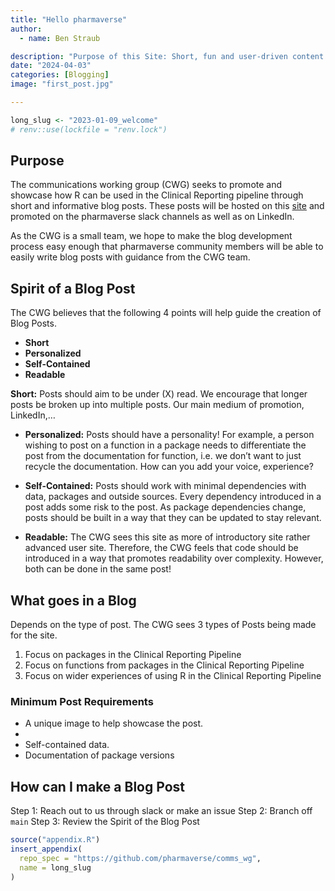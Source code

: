 ```yaml
---
title: "Hello pharmaverse"
author:
  - name: Ben Straub

description: "Purpose of this Site: Short, fun and user-driven content around the pharmaverse.  Initial focus on {admiral}, but seeking a wider array of Clinical Reporting topics."
date: "2024-04-03"
categories: [Blogging]
image: "first_post.jpg"

---
```


<!--------------- my typical setup ----------------->

```r
long_slug <- "2023-01-09_welcome"
# renv::use(lockfile = "renv.lock")
```

<!--------------- post begins here ----------------->

## Purpose

The communications working group (CWG) seeks to promote and showcase how R can be used in the Clinical Reporting pipeline through short and informative blog posts.  These posts will be hosted on this [site](TBL) and promoted on the pharmaverse slack channels as well as on LinkedIn.

As the CWG is a small team, we hope to make the blog development process easy enough that pharmaverse community members will be able to easily write blog posts with guidance from the CWG team.

## Spirit of a Blog Post

The CWG believes that the following 4 points will help guide the creation of Blog Posts. 

* **Short**
* **Personalized**
* **Self-Contained**
* **Readable**  

**Short:** Posts should aim to be under (X) read.  We encourage that longer posts be broken up into multiple posts.  Our main medium of promotion, LinkedIn,...

* **Personalized:** Posts should have a personality! For example, a person wishing to post on a function in a package needs to differentiate the post from the documentation for function, i.e. we don't want to just recycle the documentation. How can you add your voice, experience?

* **Self-Contained:**  Posts should work with minimal dependencies with data, packages and outside sources. Every dependency introduced in a post adds some risk to the post. As package dependencies change, posts should be built in a way that they can be updated to stay relevant.

* **Readable:** The CWG sees this site as more of introductory site rather advanced user site. Therefore, the CWG feels that code should be introduced in a way that promotes readability over complexity. However, both can be done in the same post!


## What goes in a Blog

Depends on the type of post.  The CWG sees 3 types of Posts being made for the site.

1) Focus on packages in the Clinical Reporting Pipeline
2) Focus on functions from packages in the Clinical Reporting Pipeline
3) Focus on wider experiences of using R in the Clinical Reporting Pipeline

### Minimum Post Requirements

  * A unique image to help showcase the post.
  * 
  * Self-contained data.
  * Documentation of package versions


## How can I make a Blog Post

Step 1: Reach out to us through slack or make an issue
Step 2: Branch off `main`
Step 3: Review the Spirit of the Blog Post


<!--------------- appendices go here ----------------->

```r
source("appendix.R")
insert_appendix(
  repo_spec = "https://github.com/pharmaverse/comms_wg",
  name = long_slug
)
```



